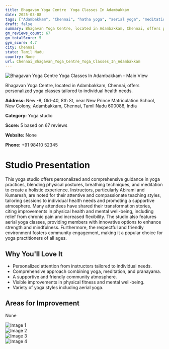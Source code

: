 ```yaml
---
title: Bhagavan Yoga Centre  Yoga Classes In Adambakkam
date: 2025-03-08
tags: ["Adambakkam", "Chennai", "hatha yoga", "aerial yoga", "meditation", "supportive community", "personalized approach", "Chennai"]  
draft: false
summary: Bhagavan Yoga Centre, located in Adambakkam, Chennai, offers personalized yoga classes tailored to individual health needs.
gm_reviews_count: 67
gm_totalScore: 5
gym_score: 4.7
city: Chennai
state: Tamil Nadu
country: None
url: Chennai_Bhagavan_Yoga_Centre_Yoga_Classes_In_Adambakkam
---
```


<div className="aspect-[16/9] relative my-8">
  <img 
    src="https://lh5.googleusercontent.com/p/AF1QipMWEFnIhE_UN4S6tcdRRZdZaOXeh8iHYBjziUTL=w1920-h1080-k-no"
    alt="Bhagavan Yoga Centre  Yoga Classes In Adambakkam - Main View"
    className="object-cover absolute inset-0 w-full h-full rounded-lg"
  />
</div>

Bhagavan Yoga Centre, located in Adambakkam, Chennai, offers personalized yoga classes tailored to individual health needs.

**Address:** New -8, Old-40, 8th St, near New Prince Matriculation School, New Colony, Adambakkam, Chennai, Tamil Nadu 600088, India

**Category:** Yoga studio

**Score:** 5 based on 67 reviews

**Website:** None

**Phone:** +91 98410 52345

# Studio Presentation

This yoga studio offers personalized and comprehensive guidance in yoga practices, blending physical postures, breathing techniques, and meditation to create a holistic experience. Instructors, particularly Abirami and Kumaresh, are noted for their attentive and compassionate teaching styles, tailoring sessions to individual health needs and promoting a supportive atmosphere. Many attendees have shared their transformation stories, citing improvements in physical health and mental well-being, including relief from chronic pain and increased flexibility. The studio also features aerial yoga classes, providing members with innovative options to enhance strength and mindfulness. Furthermore, the respectful and friendly environment fosters community engagement, making it a popular choice for yoga practitioners of all ages.

## Why You'll Love It

- Personalized attention from instructors tailored to individual needs.
- Comprehensive approach combining yoga, meditation, and pranayama.
- A supportive and friendly community atmosphere.
- Visible improvements in physical fitness and mental well-being.
- Variety of yoga styles including aerial yoga.

## Areas for Improvement

None

<div className="grid grid-cols-1 xl:grid-cols-2 gap-4 my-8">
<div className="aspect-[4/3] relative"><img src="https://lh5.googleusercontent.com/p/AF1QipMccVPE6GBc9QCmQAg8mlghjH7tfSVBny8ihqWO=w1920-h1080-k-no" alt="Image 1" className="object-cover absolute inset-0 w-full h-full rounded-lg" /></div>
<div className="aspect-[4/3] relative"><img src="https://lh5.googleusercontent.com/p/AF1QipN1Qwkeo0lsOqJDB0M4-lGW4pniP2Gom940OSAR=w1920-h1080-k-no" alt="Image 2" className="object-cover absolute inset-0 w-full h-full rounded-lg" /></div>
<div className="aspect-[4/3] relative"><img src="https://lh5.googleusercontent.com/p/AF1QipO_9ZHnZqWL89hi7Oj7AjFIU1hNopOsqCWHSBZr=w1920-h1080-k-no" alt="Image 3" className="object-cover absolute inset-0 w-full h-full rounded-lg" /></div>
<div className="aspect-[4/3] relative"><img src="https://lh5.googleusercontent.com/p/AF1QipM4kJXjNezQM5mYpKy55TivqODGuohvT8SYaF0l=w1920-h1080-k-no" alt="Image 4" className="object-cover absolute inset-0 w-full h-full rounded-lg" /></div>
</div>
